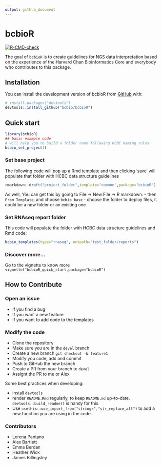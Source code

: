 ```yaml
---
output: github_document
---
```


# bcbioR

<!-- badges: start -->

[![R-CMD-check](https://github.com/bcbio/bcbioR/actions/workflows/R-CMD-check.yaml/badge.svg)](https://github.com/bcbio/bcbioR/actions/workflows/R-CMD-check.yaml) <!-- badges: end -->

The goal of `bcbioR` is to create guidelines for NGS data interpretation based on the experience of the Harvard Chan Bioinformatics Core and everybody who contributes to this package.

## Installation

You can install the development version of bcbioR from [GitHub](https://github.com/) with:

``` r
# install.packages("devtools")
devtools::install_github("bcbio/bcbioR")
```

## Quick start

``` r
library(bcbioR)
## basic example code
# will help you to build a folder name following HCBC naming rules
bcbio_set_project()
```

### Set base project

The following code will pop up a Rmd template and then clicking 'save' will populate that folder with HCBC data structure guidelines

``` r
rmarkdown::draft("project_folder",template="common",package="bcbioR")
```

As well, You can get this by going to File -\> New File -\> R markdown: - then `From Template`, and choose `bcbio base` - choose the folder to deploy files, it could be a new folder or an existing one

### Set RNAseq report folder

This code will populate the folder with HCBC data structure guidelines and Rmd code:

``` r
bcbio_templates(type="rnaseq", outpath="test_folder/reports")
```

### Discover more...

Go to the vignette to know more `vignette("bcbioR_quick_start,package="bcbioR")`

## How to Contribute

### Open an issue

* If you find a bug
* If you want a new feature
* If you want to add code to the templates

### Modify the code

* Clone the repository
* Make sure you are in the `devel` branch
* Create a new branch `git checkout -b feature1`
* Modify you code, add and commit
* Push to GitHub the new branch
* Create a PR from your branch to `devel`
* Assignt the PR to me or Alex

Some best practices when developing:

* install `devtools`
* render `README.Rmd` regularly, to keep `README.md` up-to-date. `devtools::build_readme()` is handy for this.
* Use `usethis::use_import_from("stringr","str_replace_all")` to add a new function you are using in the code.

### Contributors

-   Lorena Pantano
-   Alex Bartlett
-   Emma Berdan
-   Heather Wick
-   James Billingsley
